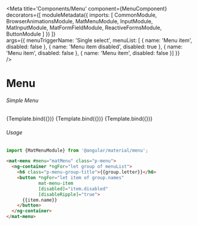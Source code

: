 



<Meta title='Components/Menu'
    component={MenuComponent}
    decorators={[
      moduleMetadata({
          imports: [
              CommonModule,            
              BrowserAnimationsModule,
              MatMenuModule,
              InputModule,
              MatInputModule,
              MatFormFieldModule,
              ReactiveFormsModule,
              ButtonModule
          ]
      })
    ]}  
    args={{
      menuTriggerName: 'Single select',
      menuList: [
        { name: 'Menu item',
          disabled: false
        },
        { name: 'Menu item disabled',
          disabled: true
        },
        { name: 'Menu item',
          disabled: false
        },
        { name: 'Menu item',
          disabled: false
        }]
    }}  
 />

# Menu


###### Simple Menu
<Canvas>
  <Story name="Simple Menu"
    args={{ 
    }}>
    {Template.bind({})}
  </Story>
  <Story name="Simple Menu with Group"
    args={{ 
      menuTriggerName: 'Select with Groups',
      groupTitle: true,
      menuList: stateGroups
    }}>
    {Template.bind({})}
  </Story>
  <Story name="Menu with Filter"
    args={{ 
      menuTriggerName: 'Menu with Filter',
      menuList: stateGroups,
      groupTitle: true,
      filter: true,
      inputPlaceholder: 'Find Label',
      buttonFirst: {
        label: 'Share',
        buttonType: ButtonTypeEnum.Tertiary,
        icon: {
          iconName: 'eraser',
          width: '15',
          height: '15'
        }
      },
      buttonLast: {
        label: 'Reset',
        buttonType: ButtonTypeEnum.Tertiary,
        icon: {
          iconName: 'eraser',
          width: '15',
          height: '15'
        }
      }
    }}>
    {Template.bind({})}
  </Story>
</Canvas>

###### Usage
```ts
import {MatMenuModule} from '@angular/material/menu';
```
```html
<mat-menu #menu="matMenu" class="p-menu">
  <ng-container *ngFor="let group of menuList">
    <h6 class="p-menu-group-title">{{group.letter}}</h6>
    <button *ngFor="let item of group.names"
            mat-menu-item
            [disabled]="item.disabled"
            [disableRipple]="true">
      {{item.name}}
    </button>
  </ng-container>
</mat-menu>
```
